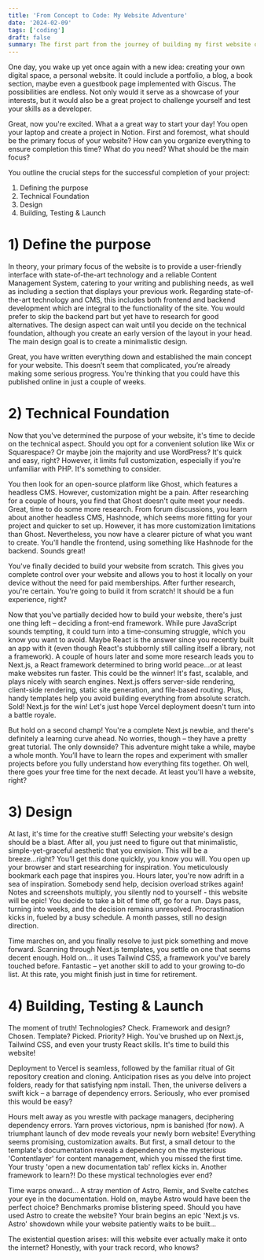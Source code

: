 ```yaml
---
title: 'From Concept to Code: My Website Adventure'
date: '2024-02-09'
tags: ['coding']
draft: false
summary: The first part from the journey of building my first website on a modern framework.
---
```


One day, you wake up yet once again with a new idea: creating your own digital space, a personal website. It could include a portfolio, a blog, a book section, maybe even a guestbook page implemented with Giscus. The possibilities are endless. Not only would it serve as a showcase of your interests, but it would also be a great project to challenge yourself and test your skills as a developer. 

Great, now you're excited. What a a great way to start your day! You open your laptop and create a project in Notion. First and foremost, what should be the primary focus of your website? How can you organize everything to ensure completion this time? What do you need? What should be the main focus?

You outline the crucial steps for the successful completion of your project:

1. Defining the purpose
2. Technical Foundation
3. Design
4. Building, Testing & Launch

# 1) Define the purpose

In theory, your primary focus of the website is to provide a user-friendly interface with state-of-the-art technology and a reliable Content Management System, catering to your writing and publishing needs, as well as including a section that displays your previous work. Regarding state-of-the-art technology and CMS, this includes both frontend and backend development which are integral to the functionality of the site. You would prefer to skip the backend part but yet have to research for good alternatives. The design aspect can wait until you decide on the technical foundation, although you create an early version of the layout in your head. The main design goal is to create a minimalistic design. 

Great, you have written everything down and established the main concept for your website. This doesn’t seem that complicated, you’re already making some serious progress. You're thinking that you could have this published online in just a couple of weeks.

# 2) Technical Foundation

Now that you've determined the purpose of your website, it's time to decide on the technical aspect. Should you opt for a convenient solution like Wix or Squarespace? Or maybe join the majority and use WordPress? It's quick and easy, right? However, it limits full customization, especially if you're unfamiliar with PHP. It's something to consider.

You then look for an open-source platform like Ghost, which features a headless CMS. However, customization might be a pain. After researching for a couple of hours, you find that Ghost doesn't quite meet your needs. Great, time to do some more research. From forum discussions, you learn about another headless CMS, Hashnode, which seems more fitting for your project and quicker to set up.  However, it has more customization limitations than Ghost. Nevertheless, you now have a clearer picture of what you want to create. You'll handle the frontend, using something like Hashnode for the backend. Sounds great!

You've finally decided to build your website from scratch. This gives you complete control over your website and allows you to host it locally on your device without the need for paid memberships. After further research, you're certain. You're going to build it from scratch! It should be a fun experience, right?

Now that you've partially decided how to build your website, there's just one thing left – deciding a front-end framework. While pure JavaScript sounds tempting, it could turn into a time-consuming struggle, which you know you want to avoid. Maybe React is the answer since you recently built an app with it (even though React's stubbornly still calling itself a library, not a framework). A couple of hours later and some more research leads you to Next.js, a React framework determined to bring world peace…or at least make websites run faster. This could be the winner! It's fast, scalable, and plays nicely with search engines. Next.js offers server-side rendering, client-side rendering, static site generation, and file-based routing. Plus, handy templates help you avoid building everything from absolute scratch. Sold! Next.js for the win! Let's just hope Vercel deployment doesn't turn into a battle royale.

But hold on a second champ! You're a complete Next.js newbie, and there's definitely a learning curve ahead. No worries, though – they have a pretty great tutorial. The only downside? This adventure might take a while, maybe a whole month. You’ll have to learn the ropes and experiment with smaller projects before you fully understand how everything fits together. Oh well, there goes your free time for the next decade. At least you'll have a website, right?

# 3) Design

At last, it's time for the creative stuff! Selecting your website's design should be a blast. After all, you just need to figure out that minimalistic, simple-yet-graceful aesthetic that you envision. This will be a breeze...right? You’ll get this done quickly, you know you will. You open up your browser and start researching for inspiration. You meticulously bookmark each page that inspires you. Hours later, you're now adrift in a sea of inspiration. Somebody send help, decision overload strikes again! Notes and screenshots multiply, you silently nod to yourself - this website will be epic! You decide to take a bit of time off, go for a run. Days pass, turning into weeks, and the decision remains unresolved. Procrastination kicks in, fueled by a busy schedule. A month passes, still no design direction.

Time marches on, and you finally resolve to just pick something and move forward. Scanning through Next.js templates, you settle on one that seems decent enough. Hold on... it uses Tailwind CSS, a framework you've barely touched before. Fantastic – yet another skill to add to your growing to-do list. At this rate, you might finish just in time for retirement.

# 4) Building, Testing & Launch

The moment of truth! Technologies? Check. Framework and design? Chosen. Template? Picked. Priority? High. You've brushed up on Next.js, Tailwind CSS, and even your trusty React skills. It's time to build this website! 

Deployment to Vercel is seamless, followed by the familiar ritual of Git repository creation and cloning. Anticipation rises as you delve into project folders, ready for that satisfying npm install. Then, the universe delivers a swift kick – a barrage of dependency errors. Seriously, who ever promised this would be easy?

Hours melt away as you wrestle with package managers, deciphering dependency errors. Yarn proves victorious, npm is banished (for now). A triumphant launch of dev mode reveals your newly born website!  Everything seems promising, customization awaits. But first, a small detour to the template's documentation reveals a dependency on the mysterious 'Contentlayer' for content management, which you missed the first time. Your trusty 'open a new documentation tab' reflex kicks in. Another framework to learn?! Do these mystical technologies ever end? 

Time warps onward... A stray mention of Astro, Remix, and Svelte catches your eye in the documentation. Hold on, maybe Astro would have been the perfect choice? Benchmarks promise blistering speed. Should you have used Astro to create the website? Your brain begins an epic 'Next.js vs. Astro' showdown while your website patiently waits to be built…

The existential question arises: will this website ever actually make it onto the internet? Honestly, with your track record, who knows?
